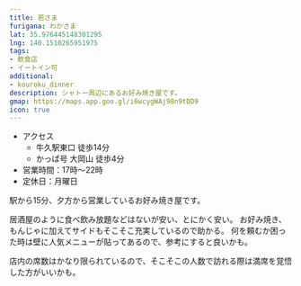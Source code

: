 ```yaml
---
title: 若さま
furigana: わかさま
lat: 35.976445148301295
lng: 140.1510265951975
tags:
- 飲食店
- イートイン可
additional:
- kouroku_dinner
description: シャトー周辺にあるお好み焼き屋です。
gmap: https://maps.app.goo.gl/i6wcygWAj98n9tDD9
icon: true
---
```


<LinkedImage
  basename="hamyu044/wakasama_sign"
/>

- アクセス
  - 牛久駅東口 徒歩14分
  - かっぱ号 大岡山 徒歩4分
- 営業時間：17時～22時
- 定休日：月曜日

駅から15分、夕方から営業しているお好み焼き屋です。

居酒屋のように食べ飲み放題などはないが安い、とにかく安い。
お好み焼き、もんじゃに加えてサイドもそこそこ充実しているので助かる。
何を頼むか困った時は壁に人気メニューが貼ってあるので、参考にすると良いかも。

店内の席数はかなり限られているので、そこそこの人数で訪れる際は満席を覚悟した方がいいかも。

<LinkedImage
  basename="hamyu044/wakasama_menu"
/>


